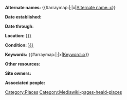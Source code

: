<includeonly>
'''Alternate names:''' {{#arraymap:{{{Alternate names|}}}|;|x|[[Alternate name::x]]}}

'''Date established:'''  {{Date
  |Established
  |Date={{{Established Date|}}}
  |Circa={{{Established Circa|}}}
  |Concurrence={{{Established Concurrence}}}
  |Questionable={{{Established Questionable}}}
  |EndDate={{{Established Date End|}}}
  |EndCirca={{{Established Circa End|}}}
  |EndConcurrence={{{Established Concurrence End|}}}
  |EndQuestionable={{{Established Questionable End|}}}
}}

'''Date through:''' {{Date
  |Through
  |Date={{{Through Date|}}}
  |Circa={{{Through Circa|}}}
  |Concurrence={{{Through Concurrence}}}
  |Questionable={{{Through Questionable}}}
  |EndDate={{{Through Date End|}}}
  |EndCirca={{{Through Circa End|}}}
  |EndConcurrence={{{Through Concurrence End|}}}
  |EndQuestionable={{{Through Questionable End|}}}
}}

'''Location:''' [[Location::{{{Location|}}}]]

'''Condition:''' [[Condition::{{{Condition|}}}]]

'''Keywords:''' {{#arraymap:{{{Keywords|}}}|;|x|[[Keyword::x]]}}


'''Other resources:'''
{{{Other resources|}}}

'''Site owners:'''
{{{Site owners|}}}

'''Associated people:'''
{{{Associated people|}}}

[[Category:Places]]
</includeonly><noinclude>[[Category:Mediawiki-pages-heald-places]]</noinclude>
